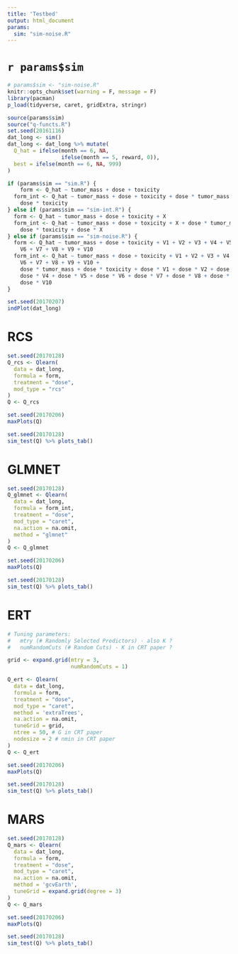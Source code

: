 ```yaml
---
title: 'Testbed'
output: html_document
params:
  sim: "sim-noise.R"
---
```


# `r params$sim`

```r
# params$sim <- "sim-noise.R"
knitr::opts_chunk$set(warning = F, message = F)
library(pacman)
p_load(tidyverse, caret, gridExtra, stringr)
```

```r
source(params$sim)
source("q-functs.R")
set.seed(20161116)
dat_long <- sim()
dat_long <- dat_long %>% mutate(
  Q_hat = ifelse(month == 6, NA,
                 ifelse(month == 5, reward, 0)),
  best = ifelse(month == 6, NA, 999)
)
```

```r
if (params$sim == "sim.R") {
    form <- Q_hat ~ tumor_mass + dose + toxicity
  form_int <- Q_hat ~ tumor_mass + dose + toxicity + dose * tumor_mass +
    dose * toxicity
} else if (params$sim == "sim-int.R") {
  form <- Q_hat ~ tumor_mass + dose + toxicity + X
  form_int <- Q_hat ~ tumor_mass + dose + toxicity + X + dose * tumor_mass +
    dose * toxicity + dose * X
} else if (params$sim == "sim-noise.R") {
  form <- Q_hat ~ tumor_mass + dose + toxicity + V1 + V2 + V3 + V4 + V5 +
    V6 + V7 + V8 + V9 + V10
  form_int <- Q_hat ~ tumor_mass + dose + toxicity + V1 + V2 + V3 + V4 + V5 +
    V6 + V7 + V8 + V9 + V10 +
    dose * tumor_mass + dose * toxicity + dose * V1 + dose * V2 + dose * V3 +
    dose * V4 + dose * V5 + dose * V6 + dose * V7 + dose * V8 + dose * V9 +
    dose * V10
}
```


```r
set.seed(20170207)
indPlot(dat_long)
```

# RCS
```r
set.seed(20170128)
Q_rcs <- Qlearn(
  data = dat_long,
  formula = form,
  treatment = "dose",
  mod_type = "rcs"
)
Q <- Q_rcs
```

```r
set.seed(20170206)
maxPlots(Q)
```

```r
set.seed(20170128)
sim_test(Q) %>% plots_tab()
```

# GLMNET
```r
set.seed(20170128)
Q_glmnet <- Qlearn(
  data = dat_long,
  formula = form_int,
  treatment = "dose",
  mod_type = "caret",
  na.action = na.omit,
  method = "glmnet"
)
Q <- Q_glmnet
```

```r
set.seed(20170206)
maxPlots(Q)
```


```r
set.seed(20170128)
sim_test(Q) %>% plots_tab()
```


# ERT
```r
# Tuning parameters:
#   mtry (# Randomly Selected Predictors) - also K ?
#   numRandomCuts (# Random Cuts) - K in CRT paper ?

grid <- expand.grid(mtry = 3,
                    numRandomCuts = 1)

Q_ert <- Qlearn(
  data = dat_long,
  formula = form,
  treatment = "dose",
  mod_type = "caret",
  method = 'extraTrees',
  na.action = na.omit,
  tuneGrid = grid,
  ntree = 50, # G in CRT paper
  nodesize = 2 # nmin in CRT paper
)
Q <- Q_ert
```

```r
set.seed(20170206)
maxPlots(Q)
```

```r
set.seed(20170128)
sim_test(Q) %>% plots_tab()
```

# MARS 
```r
set.seed(20170128)
Q_mars <- Qlearn(
  data = dat_long,
  formula = form,
  treatment = "dose",
  mod_type = "caret",
  na.action = na.omit,
  method = 'gcvEarth',
  tuneGrid = expand.grid(degree = 3)
)
Q <- Q_mars
```

```r
set.seed(20170206)
maxPlots(Q)
```

```r
set.seed(20170128)
sim_test(Q) %>% plots_tab()
```


